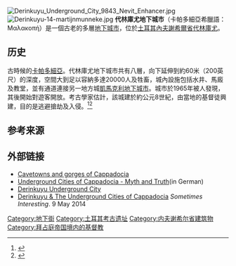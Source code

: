 [[File:Derinkuyu_Underground_City_9843_Nevit_Enhancer.jpg|thumb]]
[[File:Derinkuyu-14-martijnmunneke.jpg|thumb]]
'''代林庫尤地下城市'''（卡帕多細亞希臘語：Μαλακοπή）是一個古老的多層[[地下城市|地下城市]]，位於[[土耳其|土耳其]][[內夫謝希爾省|內夫謝希爾省]][[代林庫尤|代林庫尤]]。

==历史==
古時候的[[卡帕多細亞|卡帕多細亞]]。代林庫尤地下城市共有八層，向下延伸到約60米（200英尺）的深度，空間大到足以容納多達20000人及牲畜，城內設施包括水井、馬廄及教堂，並有通道連接另一地方城[[凱馬克利地下城市|凱馬克利地下城市]]。城市於1965年被人發現，其後開始對遊客開放。考古學家估計，該城建於約公元8世紀，由當地的基督徒興建，目的是逃避搶劫及入侵。<ref name="Nevsehir Derinkuyu">{{cite web |url=http://www.nevsehir.gov.tr/ing_nevsehir_detay.php?id=113 |title=Derinkuyu Underground City |publisher=Nevşehir Province |archiveurl=https://web.archive.org/web/20070109200133/http://www.nevsehir.gov.tr/ing_nevsehir_detay.php?id=113 |archivedate=2007-01-09 |accessdate=2020-09-19 |dead-url=yes }}</ref><ref name = "TDC">{{Cite web |url=http://www.nevsehir.gov.tr/ing_nevsehir_detay.php?id=111 |title=Turkish Department of Culture |accessdate=2020-09-19 |archive-date=2020-02-18 |archive-url=https://web.archive.org/web/20200218233349/http://www.nevsehir.gov.tr/ing_nevsehir_detay.php?id=111 |dead-url=no }}</ref>

==参考来源==
{{Reflist}}

==外部链接==
{{Commons category|Underground city of Derinkuyu}}
*[http://www.great-adventures.com/destinations/turkey/cappadocia.html Cavetowns and gorges of Cappadocia]{{Wayback|url=http://www.great-adventures.com/destinations/turkey/cappadocia.html |date=20201108141941 }}
* [http://www.mineral-exploration.com/mepub/kaymakli.pdf Underground Cities of Cappadocia - Myth and Truth]{{Wayback|url=http://www.mineral-exploration.com/mepub/kaymakli.pdf |date=20201001161259 }}(in German)
* [http://www.cappadociaturkey.net/derinkuyu_underground_city.htm Derinkuyu Underground City]{{Wayback|url=http://www.cappadociaturkey.net/derinkuyu_underground_city.htm |date=20201112013805 }}
* [http://sometimes-interesting.com/2014/05/09/derinkuyu-the-underground-cities-of-cappadocia/ Derinkuyu & The Underground Cities of Cappadocia]{{Wayback|url=http://sometimes-interesting.com/2014/05/09/derinkuyu-the-underground-cities-of-cappadocia/ |date=20201201041848 }} ''Sometimes Interesting''. 9 May 2014

{{coord|38.3735|34.7351|format=dms|region:TR_type:landmark|display=title}}
[[Category:地下街|Category:地下街]]
[[Category:土耳其考古遗址|Category:土耳其考古遗址]]
[[Category:内夫谢希尔省建筑物|Category:内夫谢希尔省建筑物]]
[[Category:拜占庭帝国境内的基督教|Category:拜占庭帝国境内的基督教]]